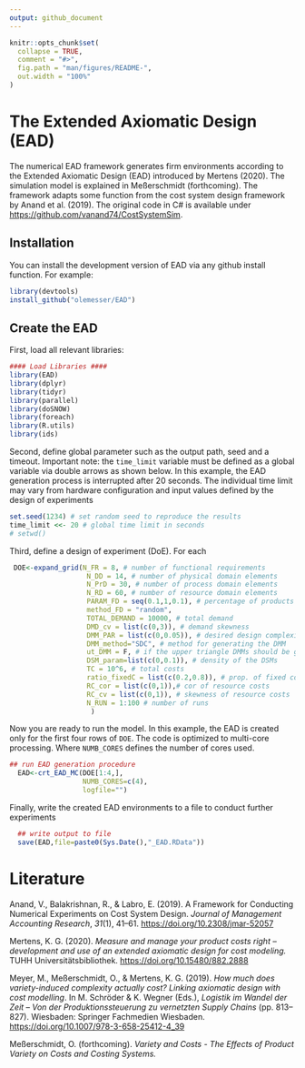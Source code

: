 ```yaml
---
output: github_document
---
```


<!-- README.md is generated from README.Rmd. Please edit that file -->

```r
knitr::opts_chunk$set(
  collapse = TRUE,
  comment = "#>",
  fig.path = "man/figures/README-",
  out.width = "100%"
)
```

# The Extended Axiomatic Design (EAD)

<!-- badges: start -->

<!-- badges: end -->

The numerical EAD framework generates firm environments according to the Extended Axiomatic Design (EAD) introduced by Mertens (2020). The simulation model is explained in Meßerschmidt (forthcoming). The framework adapts some function from the cost system design framework by Anand et al. (2019). The original code in C# is available under <https://github.com/vanand74/CostSystemSim>.

## Installation

You can install the development version of EAD via any github install function. For example:

```r
library(devtools)
install_github("olemesser/EAD")
```

## Create the EAD

First, load all relevant libraries:

```r
#### Load Libraries ####
library(EAD)
library(dplyr)
library(tidyr)
library(parallel)
library(doSNOW)
library(foreach)
library(R.utils)
library(ids)
```

Second, define global parameter such as the output path, seed and a timeout. Important note: the `time_limit` variable must be defined as a global variable via double arrows as shown below. In this example, the EAD generation process is interrupted after 20 seconds. The individual time limit may vary from hardware configuration and input values defined by the design of experiments

```r
set.seed(1234) # set random seed to reproduce the results
time_limit <<- 20 # global time limit in seconds
# setwd()
```

Third, define a design of experiment (DoE). For each

```r
 DOE<-expand_grid(N_FR = 8, # number of functional requirements
                   N_DD = 14, # number of physical domain elements
                   N_PrD = 30, # number of process domain elements
                   N_RD = 60, # number of resource domain elements
                   PARAM_FD = seq(0.1,1,0.1), # percentage of products included
                   method_FD = "random",
                   TOTAL_DEMAND = 10000, # total demand
                   DMD_cv = list(c(0,3)), # demand skewness
                   DMM_PAR = list(c(0,0.05)), # desired design complexity
                   DMM_method="SDC", # method for generating the DMM
                   ut_DMM = F, # if the upper triangle DMMs should be generated
                   DSM_param=list(c(0,0.1)), # density of the DSMs
                   TC = 10^6, # total costs
                   ratio_fixedC = list(c(0.2,0.8)), # prop. of fixed costs on TC 
                   RC_cor = list(c(0,1)),# cor of resource costs
                   RC_cv = list(c(0,1)), # skewness of resource costs
                   N_RUN = 1:100 # number of runs
                    )
```

Now you are ready to run the model. In this example, the EAD is created only for the first four rows of `DOE`. The code is optimized to multi-core processing. Where `NUMB_CORES` defines the number of cores used.

```r
## run EAD generation procedure
  EAD<-crt_EAD_MC(DOE[1:4,],
                  NUMB_CORES=c(4),
                  logfile="")
```

Finally, write the created EAD environments to a file to conduct further experiments

```r
  ## write output to file
  save(EAD,file=paste0(Sys.Date(),"_EAD.RData"))
```

# Literature

Anand, V., Balakrishnan, R., & Labro, E. (2019). A Framework for Conducting Numerical Experiments on Cost System Design. *Journal of Management Accounting Research*, *31*(1), 41–61. <https://doi.org/10.2308/jmar-52057>

Mertens, K. G. (2020). *Measure and manage your product costs right – development and use of an extended axiomatic design for cost modeling.* TUHH Universitätsbibliothek. <https://doi.org/10.15480/882.2888>

Meyer, M., Meßerschmidt, O., & Mertens, K. G. (2019). *How much does variety-induced complexity actually cost? Linking axiomatic design with cost modelling*. In M. Schröder & K. Wegner (Eds.), *Logistik im Wandel der Zeit – Von der Produktionssteuerung zu vernetzten Supply Chains* (pp. 813–827). Wiesbaden: Springer Fachmedien Wiesbaden. <https://doi.org/10.1007/978-3-658-25412-4_39>

Meßerschmidt, O. (forthcoming). *Variety and Costs - The Effects of Product Variety on Costs and Costing Systems.*
